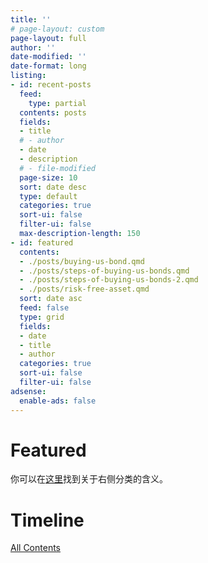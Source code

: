 ```yaml
---
title: ''
# page-layout: custom
page-layout: full
author: ''
date-modified: ''
date-format: long
listing:
- id: recent-posts
  feed:
    type: partial
  contents: posts
  fields:
  - title
  # - author
  - date
  - description
  # - file-modified
  page-size: 10
  sort: date desc
  type: default
  categories: true
  sort-ui: false
  filter-ui: false
  max-description-length: 150
- id: featured
  contents:
  - ./posts/buying-us-bond.qmd
  - ./posts/steps-of-buying-us-bonds.qmd
  - ./posts/steps-of-buying-us-bonds-2.qmd
  - ./posts/risk-free-asset.qmd
  sort: date asc
  feed: false
  type: grid
  fields:
  - date
  - title
  - author
  categories: true
  sort-ui: false
  filter-ui: false
adsense:
  enable-ads: false
---
```



# Featured

:::{#featured}
:::

你可以在[这里](/pages/categories-and-tags.qmd)找到关于右侧分类的含义。

# Timeline

:::{#recent-posts}
:::


[All Contents](time-machine.qmd)
